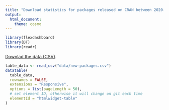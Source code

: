 ```yaml
---
title: "Download statistics for packages released on CRAN between 2020-01-01 to 2021-06-01"
output: 
  html_document:
    theme: cosmo
---
```


```r
library(flexdashboard)
library(DT)
library(readr)
```

[Downlad the data (CSV)](https://raw.githubusercontent.com/r-tallinn/2021-06-cartography/master/r-trending/data/new-packages.csv).

```r
table_data <- read_csv("data/new-packages.csv")
datatable(
  table_data, 
  rownames = FALSE,
  extensions = "Responsive",
  options = list(pageLength = 50),
  # set element ID, otherwise it will change on git each time
  elementId = "htmlwidget-table"
)
```




